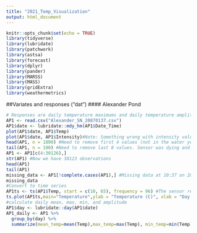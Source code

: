 ```yaml
---
title: "2021_Temp_Visualization"
output: html_document
---
```


```r
knitr::opts_chunk$set(echo = TRUE)
library(tidyverse)
library(lubridate)
library(patchwork)
library(astsa)
library(forecast)
library(dplyr)
library(pander)
library(MARSS)
library(MASS)
library(gridExtra)
library(weathermetrics)
```

##Variates and responses ("dat")
#### Alexander Pond 
```r
# Responses are daily temperature maximums and daily temperature amplitude for multiple ponds. 
AP1 <- read.csv("Alexander_SN_20870137.csv")
AP1$date <- lubridate::mdy_hm(AP1$Date_Time)
plot(AP1$date, AP1$Temp)
plot(AP1$date, AP1$Intensity)#Note: Something wrong with intensity values starting in April??
head(AP1, n = 1800) #Need to remove first 4 values (not in the water yet)
tail(AP1, n = 100) #Need to remove last 8 values. Sensor was dying and repeated a measurement at 11:00, removed at 10:45 to be safe. 
AP1 <- AP1[c(4:30126),] 
str(AP1) #Now we have 30123 observations
head(AP1)
tail(AP1)
missing_data <- AP1[!complete.cases(AP1),] #Missing data at 10:37 on 28 July 2020 when sensor was read. Deleted these in .csv file
missing_data
#Convert to time series
AP1ts <- ts(AP1$Temp, start = c(10, 65), frequency = 96) #The sensor records 96 readings per day (15 minute increments). This time series starts on JAP1y 10 at 16:15, or the 65th increment
ts.plot(AP1ts,main="Temperature",ylab = "Temperature (C)", xlab = "Day of July 2020") 
#calculate daily mean, max, min, and amplitude
AP1$day <- lubridate::day(AP1$date)
AP1_daily <- AP1 %>% 
  group_by(day) %>% 
  summarize(mean_temp=mean(Temp),max_temp=max(Temp), min_temp=min(Temp), amp_temp=(max(Temp)-min(Temp)))
```